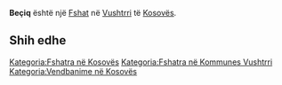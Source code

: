 {{Fshat në Kosovës
 | Emri                = Beçiq
| sqi_D_name = Beçiq
| sqi_D_FULL_NAME_RO = Beçiq
| sqi_D_FULL_NAME_ND_RO = Beciq
| sqi_D_SORT_NAME_RG = BECIQ
| sqi_D_FULL_NAME_RG = Beçiq
| sqi_D_FULL_NAME_ND_RG = Beciq
| sqi_V_name = Beqiq
| sqi_V_FULL_NAME_RO = Beqiq
| sqi_V_FULL_NAME_ND_RO = Beqiq
| sqi_V_SORT_NAME_RG = BEQIQ 
| sqi_V_FULL_NAME_RG = Beqiq,
| sqi_V_FULL_NAME_ND_RG = Beqiq,
| srp_N_name = Bečić
| srp_N_FULL_NAME_RO = Bečić
| srp_N_FULL_NAME_ND_RO = Becic
| srp_N_SORT_NAME_RG = BECIC
| srp_N_FULL_NAME_RG = Bečić
| srp_N_FULL_NAME_ND_RG = Becic
| srp_NS_name = Бечић
| srp_NS_FULL_NAME_RO = Бечић
| srp_NS_FULL_NAME_ND_RO = Бечић
| srp_NS_SORT_NAME_RG = БЕЧИЋ
| srp_NS_FULL_NAME_RG = Бечић
| srp_NS_FULL_NAME_ND_RG = Бечић

 | Emri (Rasa dhanore) = 
 | Figura              = 
 | Shteti              = Kosovo
 | Komuna              = Vushtrri
 | Kodi postar         = 
 | Sipërfaqja          = 

 | Popullsia           = 

 | Regj. i popullsisë  = 
 | Dend. e popullsisë  = 
 | Faqja zyrtare       = 
 <!--- Koordinatat ----> 
 | Gjerësia            = 42.753611
 | Gjatësia            = 20.890556
 | Lartësia            = 
}}
'''Beçiq''' është një [[Fshat]] në [[Vushtrri]] të [[Kosovës]].

<!-- == Gjeografia == -->
<!-- == Historia == -->
<!-- == Demografia == -->
== Shih edhe ==
{{Komuna Vushtrri}}
{{Kosovo-Administrata-Cung}}

[[Kategoria:Fshatra në Kosovës]]
[[Kategoria:Fshatra në Kommunes Vushtrri]]
[[Kategoria:Vendbanime në Kosovës]]